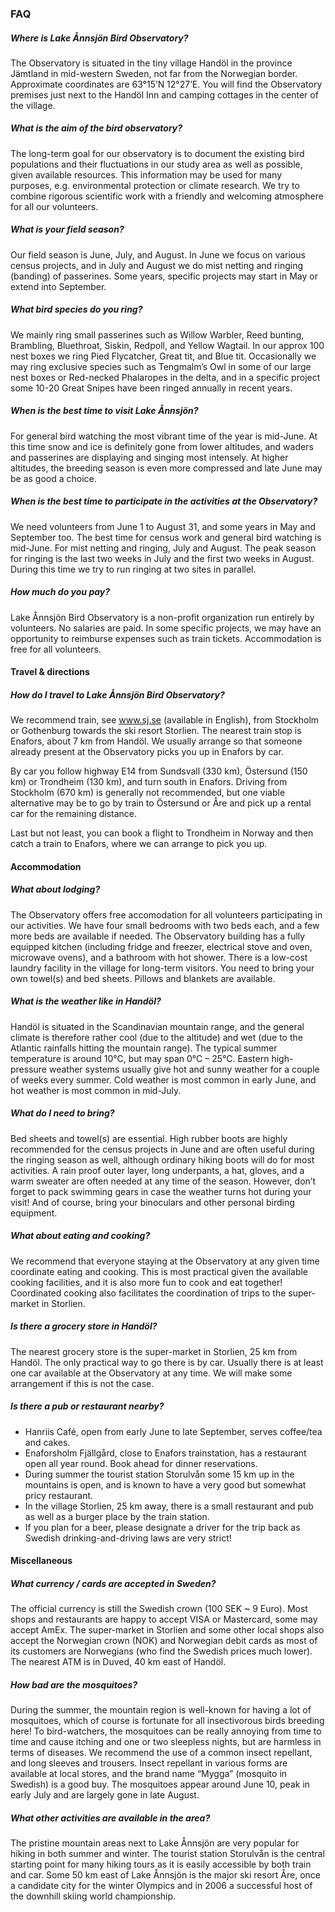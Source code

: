 ### FAQ

##### Where is Lake Ånnsjön Bird Observatory?

The Observatory is situated in the tiny village Handöl in the province Jämtland in mid-western Sweden, not far from the Norwegian border. Approximate coordinates are 63°15’N 12°27’E. You will find the Observatory premises just next to the Handöl Inn and camping cottages in the center of the village.

##### What is the aim of the bird observatory?

The long-term goal for our observatory is to document the existing bird populations and their fluctuations in our study area as well as possible, given available resources. This information may be used for many purposes, e.g. environmental protection or climate research. We try to combine rigorous scientific work with a friendly and welcoming atmosphere for all our volunteers.

##### What is your field season?

Our field season is June, July, and August. In June we focus on various census projects, and in July and August we do mist netting and ringing (banding) of passerines. Some years, specific projects may start in May or extend into September.

##### What bird species do you ring?

We mainly ring small passerines such as Willow Warbler, Reed bunting, Brambling, Bluethroat, Siskin, Redpoll, and Yellow Wagtail. In our approx 100 nest boxes we ring Pied Flycatcher, Great tit, and Blue tit. Occasionally we may ring exclusive species such as Tengmalm’s Owl in some of our large nest boxes or Red-necked Phalaropes in the delta, and in a specific project some 10-20 Great Snipes have been ringed annually in recent years.

##### When is the best time to visit Lake Ånnsjön?

For general bird watching the most vibrant time of the year is mid-June. At this time snow and ice is definitely gone from lower altitudes, and waders and passerines are displaying and singing most intensely. At higher altitudes, the breeding season is even more compressed and late June may be as good a choice.

##### When is the best time to participate in the activities at the Observatory?

We need volunteers from June 1 to August 31, and some years in May and September too. The best time for census work and general bird watching is mid-June. For mist netting and ringing, July and August. The peak season for ringing is the last two weeks in July and the first two weeks in August. During this time we try to run ringing at two sites in parallel.

##### How much do you pay?

Lake Ånnsjön Bird Observatory is a non-profit organization run entirely by volunteers. No salaries are paid. In some specific projects, we may have an opportunity to reimburse expenses such as train tickets. Accommodation is free for all volunteers.

#### Travel & directions

##### How do I travel to Lake Ånnsjön Bird Observatory?

We recommend train, see www.sj.se (available in English), from Stockholm or Gothenburg towards the ski resort Storlien. The nearest train stop is Enafors, about 7 km from Handöl. We usually arrange so that someone already present at the Observatory picks you up in Enafors by car.

By car you follow highway E14 from Sundsvall (330 km), Östersund (150 km) or Trondheim (130 km), and turn south in Enafors. Driving from Stockholm (670 km) is generally not recommended, but one viable alternative may be to go by train to Östersund or Åre and pick up a rental car for the remaining distance.

Last but not least, you can book a flight to Trondheim in Norway and then catch a train to Enafors, where we can arrange to pick you up.

#### Accommodation

##### What about lodging?

The Observatory offers free accomodation for all volunteers participating in our activities. We have four small bedrooms with two beds each, and a few more beds are available if needed. The Observatory building has a fully equipped kitchen (including fridge and freezer, electrical stove and oven, microwave ovens), and a bathroom with hot shower. There is a low-cost laundry facility in the village for long-term visitors. You need to bring your own towel(s) and bed sheets. Pillows and blankets are available.

##### What is the weather like in Handöl?

Handöl is situated in the Scandinavian mountain range, and the general climate is therefore rather cool (due to the altitude) and wet (due to the Atlantic rainfalls hitting the mountain range). The typical summer temperature is around 10°C, but may span 0°C – 25°C. Eastern high-pressure weather systems usually give hot and sunny weather for a couple of weeks every summer. Cold weather is most common in early June, and hot weather is most common in mid-July.

##### What do I need to bring?

Bed sheets and towel(s) are essential. High rubber boots are highly recommended for the census projects in June and are often useful during the ringing season as well, although ordinary hiking boots will do for most activities. A rain proof outer layer, long underpants, a hat, gloves, and a warm sweater are often needed at any time of the season. However, don’t forget to pack swimming gears in case the weather turns hot during your visit! And of course, bring your binoculars and other personal birding equipment.

##### What about eating and cooking?

We recommend that everyone staying at the Observatory at any given time coordinate eating and cooking. This is most practical given the available cooking facilities, and it is also more fun to cook and eat together! Coordinated cooking also facilitates the coordination of trips to the super-market in Storlien.

##### Is there a grocery store in Handöl?

The nearest grocery store is the super-market in Storlien, 25 km from Handöl. The only practical way to go there is by car. Usually there is at least one car available at the Observatory at any time. We will make some arrangement if this is not the case.

##### Is there a pub or restaurant nearby?

- Hanriis Café, open from early June to late September, serves coffee/tea and cakes.
- Enaforsholm Fjällgård, close to Enafors trainstation, has a restaurant open all year round. Book ahead for dinner reservations.
- During summer the tourist station Storulvån some 15 km up in the mountains is open, and is known to have a very good but somewhat pricy restaurant.
- In the village Storlien, 25 km away, there is a small restaurant and pub as well as a burger place by the train station.
- If you plan for a beer, please designate a driver for the trip back as Swedish drinking-and-driving laws are very strict!

#### Miscellaneous

##### What currency / cards are accepted in Sweden?

The official currency is still the Swedish crown (100 SEK ~ 9 Euro). Most shops and restaurants are happy to accept VISA or Mastercard, some may accept AmEx. The super-market in Storlien and some other local shops also accept the Norwegian crown (NOK) and Norwegian debit cards as most of its customers are Norwegians (who find the Swedish prices much lower). The nearest ATM is in Duved, 40 km east of Handöl.

##### How bad are the mosquitoes?

During the summer, the mountain region is well-known for having a lot of mosquitoes, which of course is fortunate for all insectivorous birds breeding here! To bird-watchers, the mosquitoes can be really annoying from time to time and cause itching and one or two sleepless nights, but are harmless in terms of diseases. We recommend the use of a common insect repellant, and long sleeves and trousers. Insect repellant in various forms are available at local stores, and the brand name “Mygga” (mosquito in Swedish) is a good buy. The mosquitoes appear around June 10, peak in early July and are largely gone in late August.

##### What other activities are available in the area?

The pristine mountain areas next to Lake Ånnsjön are very popular for hiking in both summer and winter. The tourist station Storulvån is the central starting point for many hiking tours as it is easily accessible by both train and car. Some 50 km east of Lake Ånnsjön is the major ski resort Åre, once a candidate city for the winter Olympics and in 2006 a successful host of the downhill skiing world championship.
